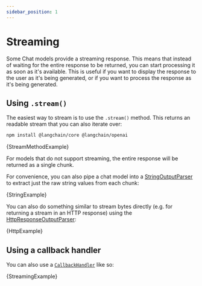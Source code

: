 ```yaml
---
sidebar_position: 1
---
```


# Streaming

Some Chat models provide a streaming response. This means that instead of waiting for the entire response to be returned, you can start processing it as soon as it's available. This is useful if you want to display the response to the user as it's being generated, or if you want to process the response as it's being generated.

## Using `.stream()`


The easiest way to stream is to use the `.stream()` method. This returns an readable stream that you can also iterate over:



<IntegrationInstallTooltip></IntegrationInstallTooltip>

```bash npm2yarn
npm install @langchain/core @langchain/openai
```

<CodeBlock language="typescript">{StreamMethodExample}</CodeBlock>

For models that do not support streaming, the entire response will be returned as a single chunk.

For convenience, you can also pipe a chat model into a [StringOutputParser](/docs/modules/model_io/output_parsers/types/string) to extract
just the raw string values from each chunk:


<CodeBlock language="typescript">{StringExample}</CodeBlock>

You can also do something similar to stream bytes directly (e.g. for returning a stream in an HTTP response) using the [HttpResponseOutputParser](/docs/modules/model_io/output_parsers/types/http_response):


<CodeBlock language="typescript">{HttpExample}</CodeBlock>

## Using a callback handler

You can also use a [`CallbackHandler`](https://github.com/langchain-ai/langchainjs/blob/main/langchain/src/callbacks/base.ts) like so:


<CodeBlock language="typescript">{StreamingExample}</CodeBlock>
